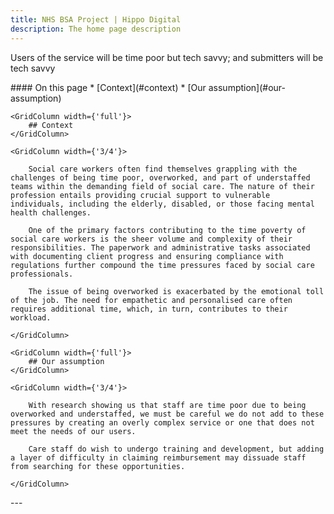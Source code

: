 ```yaml
---
title: NHS BSA Project | Hippo Digital
description: The home page description
---
```


<Heading caption='Challenging our riskiest assumptions' tag='h1'>Users of the service will be time poor but tech savvy; and submitters will be tech savvy</Heading>

<GridRow>
    <GridColumn width={'1/3'}>
        <nav className="in-page-nav">
            #### On this page
            * [Context](#context)
            * [Our assumption](#our-assumption)
        </nav>
    </GridColumn>
</GridRow>

<GridRow>

    <GridColumn width={'full'}>
        ## Context
    </GridColumn>

    <GridColumn width={'3/4'}>

        Social care workers often find themselves grappling with the challenges of being time poor, overworked, and part of understaffed teams within the demanding field of social care. The nature of their profession entails providing crucial support to vulnerable individuals, including the elderly, disabled, or those facing mental health challenges. 

        One of the primary factors contributing to the time poverty of social care workers is the sheer volume and complexity of their responsibilities. The paperwork and administrative tasks associated with documenting client progress and ensuring compliance with regulations further compound the time pressures faced by social care professionals.

        The issue of being overworked is exacerbated by the emotional toll of the job. The need for empathetic and personalised care often requires additional time, which, in turn, contributes to their workload.

    </GridColumn>

</GridRow>

<GridRow>

    <GridColumn width={'full'}>
        ## Our assumption
    </GridColumn>

    <GridColumn width={'3/4'}>

        With research showing us that staff are time poor due to being overworked and understaffed, we must be careful we do not add to these pressures by creating an overly complex service or one that does not meet the needs of our users.

        Care staff do wish to undergo training and development, but adding a layer of difficulty in claiming reimbursement may dissuade staff from searching for these opportunities.

    </GridColumn>

</GridRow>

<GridRow>
    <GridColumn width={'full'}>
        ---
    </GridColumn>
</GridRow>
<GridRow>
    <GridColumn width={'1/2'}>
        <LinkBlock style="prev" url="/assumptions/assumption-1" title="Challenging our riskiest assumptions" text="Submitters will submit claims, that include a mixture of multiple courses or single courses per training recipient." />
    </GridColumn>
    <GridColumn width={'1/2'}>
        <LinkBlock style="next" url="/beta/recommendations" title="Looking ahead to beta" text="Recommendations" />
    </GridColumn>
</GridRow>
